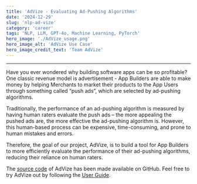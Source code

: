 ```yaml
---
title: 'AdVize - Evaluating Ad-Pushing Algorithms'
date: '2024-12-29'
slug: 'nlp-ad-vize'
category: 'career'
tags: 'NLP, LLM, GPT-4o, Machine Learning, PyTorch'
hero_image: './AdVize_usage.png'
hero_image_alt: 'AdVize Use Case'
hero_image_credit_text: 'Team AdVize'
---
```


---

Have you ever wondered why building software apps can be so profitable? One classic revenue model is advertisement - App Builders are able to make money by helping Merchants to market their products to the App Users through something called “push ads”, which are selected by ad-pushing algorithms.

Traditionally, the performance of an ad-pushing algorithm is measured by having human raters evaluate the push ads – the more appealing the pushed ads are, the more effective the ad-pushing algorithm is. However, this human-based process can be expensive, time-consuming, and prone to human mistakes and errors.

Therefore, the goal of our project, AdVize, is to build a tool for App Builders to more efficiently evaluate the performance of their ad-pushing algorithms, reducing their reliance on human raters.

The [source code](https://github.com/ece1786-2024/AdVize) of AdVize has been made available on GitHub. Feel free to try AdVize out by following the [User Guide](https://github.com/ece1786-2024/AdVize?tab=readme-ov-file#user-guide).